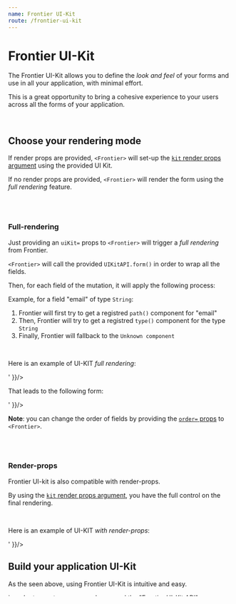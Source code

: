 ```yaml
---
name: Frontier UI-Kit
route: /frontier-ui-kit
---
```


# Frontier UI-Kit

The Frontier UI-Kit allows you to define the *look and feel* of your forms and use in all your application, with minimal effort.

This is a great opportunity to bring a cohesive experience to your users across all the forms of your application.

<br />

## Choose your rendering mode

If render props are provided, `<Frontier>` will set-up the [`kit` render props argument](#kit-render-props-argument) using the provided UI Kit.

If no render props are provided, `<Frontier>` will render the form using the *full rendering*  feature.

<br />
<br />

### Full-rendering

Just providing an `uiKit=` props to `<Frontier>` will trigger a *full rendering* from Frontier.

`<Frontier>` will call the provided `UIKitAPI.form()` in order to wrap all the fields.

Then, for each field of the mutation, it will apply the following process:

Example, for a field "email" of type `String`:

1. Frontier will first try to get a registred `path()` component for "email"
2. Then, Frontier will try to get a registred `type()` component for the type `String`
3. Finally, Frontier will fallback to the `Unknown component`

<br />

Here is an example of UI-KIT *full rendering*:

<div dangerouslySetInnerHTML={{ __html: '<iframe src="https://codesandbox.io/embed/react-europe-2019-frontier-p1wnq?fontsize=14&module=%2Fsrc%2Fdemos%2FuserUIKit.tsx&view=editor" title="Frontier docs - demo UI-Kit" style="width:100%; height:500px; border:0; border-radius: 4px; overflow:hidden;" sandbox="allow-modals allow-forms allow-popups allow-scripts allow-same-origin"></iframe>' }}/>

That leads to the following form:

<div dangerouslySetInnerHTML={{ __html: '<iframe src="https://codesandbox.io/embed/react-europe-2019-frontier-p1wnq?fontsize=14&module=%2Fsrc%2Fdemos%2FuserUIKit.tsx&view=preview" title="Frontier docs - demo UI-Kit" style="width:100%; height:500px; border:0; border-radius: 4px; overflow:hidden;" sandbox="allow-modals allow-forms allow-popups allow-scripts allow-same-origin"></iframe>' }}/>

<br />

**Note**: you can change the order of fields by providing the [`order=` props](/api/frontier-component#order-string-props) to `<Frontier>`.

<br />
<br />

### Render-props

Frontier UI-kit is also compatible with render-props.

By using the [`kit` render props argument](#kit-render-props-argument), you have the full control on the final rendering.

<br />

Here is an example of UI-KIT *with render-props*:

<div dangerouslySetInnerHTML={{ __html: '<iframe src="https://codesandbox.io/embed/react-europe-2019-frontier-p1wnq?fontsize=14&module=%2Fsrc%2Fdemos%2FuserUIKit-with-render-props.tsx&view=editor" title="Frontier docs - demo UI-Kit" style="width:100%; height:500px; border:0; border-radius: 4px; overflow:hidden;" sandbox="allow-modals allow-forms allow-popups allow-scripts allow-same-origin"></iframe>' }}/>


## Build your application UI-Kit

As the seen above, using Frontier UI-Kit is intuitive and easy.

In order to create your own, please read the ["Frontier UI-Kit API"](api/frontier-ui-kit) documentation.
